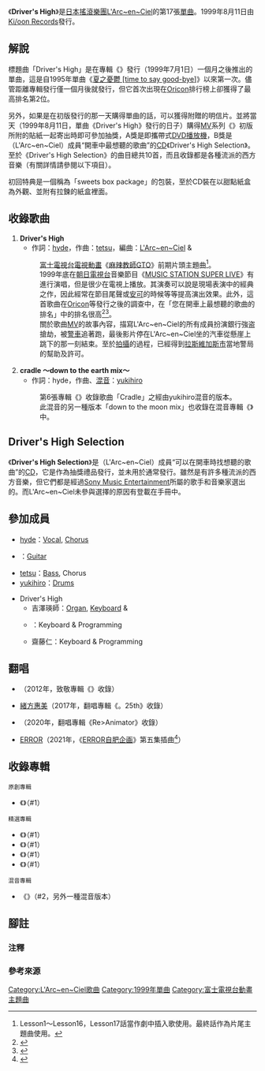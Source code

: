 {{Infobox Single
| Name           = Driver's High
| Artist         = [[L'Arc~en~Ciel|L'Arc~en~Ciel]]
| Album          = {{link-ja|ark (專輯)|ark (アルバム)|ark}}
| A-side         =
| B-side         = cradle ～down to the earth mix～
| Released       = 1999年8月11日（CD）<br />2006年12月20日（網路發佈）<br />2019年12月11日（定額發佈）
| Format         = [[單曲|12cm單曲]]<br />[[數位音樂下載|數位音樂下載]]
| Recorded       =
| Genre          = [[流行_(音樂類型)|流行音樂]]<br />[[搖滾樂|搖滾]]
| Length         = 11分30秒
| Label          = [[日本索尼音樂娛樂|Ki/oon Records]]
| Writer         = [[hyde|hyde]]（作詞）<br />[[tetsuya|tetsu]]（作曲）
| Producer       = [[L'Arc~en~Ciel|L'Arc~en~Ciel]]<br />{{link-ja|岡野一|岡野ハジメ}}
| Certification  = * 白金（[[雷射唱片|CD]]<ref>{{cite web|url=https://www.riaj.or.jp/f/data/cert/gd.html|script-title=ja:ゴールドディスク認定 1999年8月|work=[[日本唱片協會|日本唱片協會]]|accessdate=2021-02-14|language=ja|archive-date=2015-11-05|archive-url=https://web.archive.org/web/20151105010738/https://www.riaj.or.jp/f/data/cert/gd.html|dead-url=no}}</ref>）
* 白金（單曲原聲帶<ref>{{cite web|url=https://www.riaj.or.jp/f/data/cert/hs.html|script-title=ja:ダウンロード認定 2015月3月|work=日本唱片協會|accessdate=2021-02-14|language=ja|archive-date=2017-08-29|archive-url=https://web.archive.org/web/20170829222756/http://www.riaj.or.jp/f/data/cert/hs.html|dead-url=no}}</ref>）
※上面都經由[[日本唱片協會|日本唱片協會]]認定
| Chart position = * 週榜第2名<small>（[[Oricon公信榜|Oricon]]）</small><ref name="OS">{{cite web|url=http://contents.oricon.co.jp/prof/artist/14296/products/music/147495/1/|title=「Driver's High」L'Arc~en~Ciel|work=[[oricon|ORICON STYLE]]|date=2013-09-11|accessdate=2013-09-11|language=ja}}</ref>
* 1999年8月份月榜第8名（Oricon）
* 1999年度年榜第60名（Oricon）
* 上榜8次（Oricon）<ref name="OS"/>
| Last single    = [[Pieces_(L'Arc〜en〜Ciel單曲)|Pieces]]<br />（1999年）
| This single    = '''Driver's High'''<br />（1999年）
| Next single    = {{link-ja|LOVE FLIES|LOVE FLIES}}<br />（1999年）
| Misc           = {{Extra track listing
 | Album      = ark
 | Type       = studio
 | prev_track = {{link-ja|HEAVEN'S DRIVE|HEAVEN'S DRIVE}}
 | prev_no    = 2
 | this_track = '''Driver's High'''
 | track_no   = 3
 | next_track = Cradle
 | next_no    = 4
}}
{{External music video|{{YouTube|bzuuxp7dsxQ|L'Arc～en～Ciel「Driver's High」-Music Clip- ［L'Arc～en～Ciel Selected 10］}}}}
}}
《'''Driver's High'''》是[[日本|日本]][[搖滾樂|搖滾]][[樂團|樂團]][[L'Arc~en~Ciel|L'Arc~en~Ciel]]的第17張[[單曲|單曲]]。1999年8月11日由[[日本索尼音樂娛樂|Ki/oon Records]]發行。

== 解說 ==
標題曲「Driver's High」是在專輯《{{link-ja|ark (專輯)|ark (アルバム)|ark}}》發行（1999年7月1日）一個月之後推出的單曲，這是自1995年單曲《[[夏之憂鬱-time_to_say_good-bye-|夏之憂鬱 [time to say good-bye]]]》以來第一次。儘管距離專輯發行僅一個月後就發行，但它首次出現在[[Oricon公信榜|Oricon]]排行榜上卻獲得了最高排名第2位。

另外，如果是在初版發行的那一天購得單曲的話，可以獲得附贈的明信片。並將當天（1999年8月11日，單曲《Driver's High》發行的日子）購得[[音樂錄影帶|MV]]系列《{{link-ja|CHRONICLE|CHRONICLE}}》初版所附的貼紙一起寄出時即可參加抽獎，A獎是即攜帶式[[DVD播放機|DVD播放機]]，B獎是（L'Arc~en~Ciel）成員“開車中最想聽的歌曲”的[[雷射唱片|CD]]《Driver's High Selection》。至於《Driver's High Selection》的曲目總共10首，而且收錄都是各種流派的西方音樂（有關詳情請參閱以下項目）。

初回特典是一個稱為「sweets box package」的包裝，至於CD裝在以甜點紙盒為外觀、並附有拉鍊的紙盒裡面。

== 收錄歌曲 ==
# '''Driver's High'''
#* 作詞：[[hyde|hyde]]，作曲：[[tetsuya|tetsu]]，編曲：[[L'Arc~en~Ciel|L'Arc~en~Ciel]] & {{link-ja|岡野一|岡野ハジメ|Hajime Okano}}
#: [[富士電視台|富士電視台]][[電視動畫|電視動畫]]《[[麻辣教師GTO|麻辣教師GTO]]》前期片頭主題曲<ref group="注">Lesson1～Lesson16，Lesson17話當作劇中插入歌使用。最終話作為片尾主題曲使用。</ref>。
#: 1999年底在[[朝日電視台|朝日電視台]]音樂節目《[[MUSIC_STATION_SUPER_LIVE|MUSIC STATION SUPER LIVE]]》有進行演唱，但是很少在電視上播放。其演奏可以說是現場表演中的經典之作，因此經常在節目尾聲或[[安可|安可]]的時候等等提高演出效果。此外，這首歌曲在[[Oricon|Oricon]]等發行之後的調查中，在「您在開車上最想聽的歌曲的排名」中的排名很高<ref>{{cite web|url=http://www.oricon.co.jp/news/ranking/20100/|script-title=ja:ドライブに行く時に持っていきたい曲、聴きたい曲ランキング|work=[[Oricon|Oricon]]|date=2006-04-29|accessdate=2006-04-29|language=ja|archive-date=2013-06-01|archive-url=https://web.archive.org/web/20130601003334/http://www.oricon.co.jp/news/ranking/20100|dead-url=no}}</ref><ref>{{cite web|url=http://response.jp/article/2013/04/27/196997.html|script-title=ja:ドライブで聞きたい曲ランキング、トップはL'Arc～en～Ciel「Driver's High」|work=emerging media Response|date=2013-04-27|accessdate=2013-04-27|language=ja|archive-date=2014-01-12|archive-url=https://web.archive.org/web/20140112111601/http://response.jp/article/2013/04/27/196997.html|dead-url=no}}</ref>。
#: 關於歌曲[[音樂錄影帶|MV]]的故事內容，描寫L'Arc~en~Ciel的所有成員扮演銀行強盗搶劫，被[[警察車輛|警車]]追著跑，最後影片停在L'Arc~en~Ciel坐的汽車從懸崖上跳下的那一刻結束。至於[[拍攝|拍攝]]的過程，已經得到[[拉斯維加斯市|拉斯維加斯市]]當地警局的幫助及許可。
# '''cradle ～down to the earth mix～'''
#* 作詞：hyde，作曲、[[重混|混音]]：[[yukihiro|yukihiro]]
#: 第6張專輯《{{link-ja|ark (專輯)|ark (アルバム)|ark}}》收錄歌曲「Cradle」之經由yukihiro混音的版本。
#: 此混音的另一種版本「down to the moon mix」也收錄在混音專輯《{{link-ja|ectomorphed works|ectomorphed works}}》中。

== Driver's High Selection ==
《'''Driver's High Selection'''》是（L'Arc~en~Ciel）成員“可以在開車時找想聽的歌曲”的[[雷射唱片|CD]]，它是作為抽獎禮品發行，並未用於通常發行。雖然是有許多種流派的西方音樂，但它們都是經過[[日本索尼音樂娛樂|Sony Music Entertainment]]所屬的歌手和音樂家選出的。而L'Arc~en~Ciel未參與選擇的原因有登載在手冊中。
{{tracklist
| extra_column    = 歌手
| title1          = HALF AS MUCH
| extra1          = Maribeth
| note1           = selected by tetsu
| title2          = {{link-en|99 Luftballons|99 Luftballons|99 LUFTBALLONS}}
| extra2          = [[妮娜_(歌手)|Nena]]
| note2           = selected by hyde
| title3          = DO YOU LOVE ME LIKE YOU SAY ?
| extra3          = {{link-en|泰倫斯·特倫特·達比|Terence Trent D'Arby|Terence Trent D'Arby}}
| note3           = selected by yukihiro
| title4          = EVERYDAY PEOPLE
| extra4          = [[史萊和史東家族合唱團|Sly and the Family Stone]]
| note4           = selected by yukihiro
| title5          = NIGHT COMES DOWN
| extra5          = [[猶大祭司|Judas Priest]]
| note5           = selected by ken
| title6          = FREEWHEEL BURNING
| extra6          = Judas Priest
| note6           = selected by ken
| title7          = TALKING IN YOUR SLEEP
| extra7          = {{link-en|浪漫思潮合唱團|The Romantics|The Romantics}}
| note7           = selected by tetsu
| title8          = TIME AFTER TIME
| extra8          = [[辛蒂·羅波|Cyndi Lauper]]
| note8           = selected by tetsu
| title9          = WHO CAN IT BE NOW ?
| extra9          = {{link-en|工作者合唱團|Men at Work|Men at Work}}
| note9           = selected by hyde
| title10         = {{link-en|Africa (Toto歌曲)|Africa (Toto song)|AFRICA}}
| extra10         = [[Toto|Toto]]
| note10          = selected by hyde
}}

== 參加成員 ==
* [[hyde|hyde]]：[[歌唱|Vocal]], [[和聲歌手|Chorus]]
* {{link-ja|ken (彩虹樂團)|ken|ken}}：[[吉他|Guitar]]
* [[tetsuya|tetsu]]：[[電貝斯|Bass]], Chorus
* [[yukihiro|yukihiro]]：[[爵士鼓|Drums]]

* Driver's High
** 吉澤瑛師：[[風琴|Organ]], [[電子琴|Keyboard]] & {{link-ja|音樂編排器|Music sequencer|Programming}}
** {{link-ja|岡野一|岡野ハジメ}}：Keyboard & Programming
** 齋藤仁：Keyboard & Programming

== 翻唱 ==
* {{link-ja|TOTALFAT|TOTALFAT}}（2012年，致敬專輯《{{link-ja|L'Arc~en~Ciel Tribute|L'Arc〜en〜Ciel Tribute}}》收錄）
* [[緒方惠美|緒方惠美]]（2017年，翻唱專輯《{{lang|ja|アニメグ}}。25th》收錄）
* {{link-ja|Mary's Blood|Mary's Blood}}（2020年，翻唱專輯《Re>Animator》收錄）
* [[ERROR_(組合)|ERROR]]（2021年，《[[ERROR自肥企画|ERROR自肥企画]]》第五集插曲<ref>{{cite web|url=https://www.youtube.com/watch?v=OoWGdAbl2wY|script-title=《ERROR自肥企画》Rain.P作品！熱血！青春！激吻暴走族！|access-date=2021-05-07|archive-date=2021-05-13|archive-url=https://web.archive.org/web/20210513032152/https://www.youtube.com/watch?v=OoWGdAbl2wY|dead-url=no}}</ref>）

== 收錄專輯 ==
; <small>原創專輯</small>
* 《{{link-ja|ark (專輯)|ark (アルバム)|ark}}》（#1）
; <small>精選專輯</small>
* 《{{link-ja|Clicked Singles Best 13|Clicked Singles Best 13}}》（#1）
* 《{{link-ja|The Best of L'Arc~en~Ciel|The Best of L'Arc〜en〜Ciel|The Best of L'Arc~en~Ciel 1998-2000}}》（#1）
* 《{{link-ja|TWENITY|TWENITY|TWENITY 1997-1999}}》（#1）
* 《{{link-ja|WORLD'S BEST SELECTION|WORLD'S BEST SELECTION}}》（#1）
; <small>混音專輯</small>
* 《{{link-ja|ectomorphed works|ectomorphed works}}》（#2，另外一種混音版本）

== 腳註 ==
=== 注釋 ===
{{reflist|group="注"}}

=== 參考來源 ===
{{reflist}}

{{L'Arc~en~Ciel}}
{{GTO}}
{{DEFAULTSORT:Driver's High}}
[[Category:L'Arc~en~Ciel歌曲|Category:L'Arc~en~Ciel歌曲]]
[[Category:1999年單曲|Category:1999年單曲]]
[[Category:富士電視台動畫主題曲|Category:富士電視台動畫主題曲]]